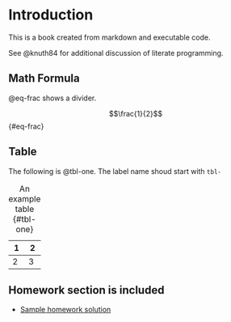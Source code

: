 # Introduction

This is a book created from markdown and executable code.

See @knuth84 for additional discussion of literate programming.


## Math Formula

@eq-frac shows a divider.

$$\frac{1}{2}$$ {#eq-frac}


## Table


The following is @tbl-one. The label name shoud start with `tbl-`

|1|2|
|---|---|
|2|3|
: An example table {#tbl-one}


## Homework section is included
- [Sample homework solution](hw/hw1.qmd#problem-1-)